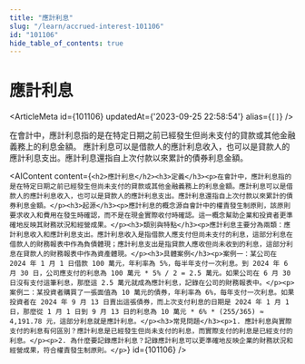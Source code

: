 ```yaml
---
title: "應計利息"
slug: "/learn/accrued-interest-101106"
id: "101106"
hide_table_of_contents: true
---
```



# 應計利息

<ArticleMeta id={101106} updatedAt={'2023-09-25 22:58:54'} alias={`[]`} />
<div className='border-solid border-b border-t-0 my-4 border-[var(--ifm-color-gray-300)]' />

在會計中，應計利息指的是在特定日期之前已經發生但尚未支付的貸款或其他金融義務上的利息金額。 應計利息可以是借款人的應計利息收入，也可以是貸款人的應計利息支出。應計利息還指自上次付款以來累計的債券利息金額。

<AIContent content={`<h2>應計利息</h2><h3>定義</h3><p>在會計中，應計利息指的是在特定日期之前已經發生但尚未支付的貸款或其他金融義務上的利息金額。應計利息可以是借款人的應計利息收入，也可以是貸款人的應計利息支出。應計利息還指自上次付款以來累計的債券利息金額。</p><h3>起源</h3><p>應計利息的概念源自會計中的權責發生制原則，該原則要求收入和費用在發生時確認，而不是在現金實際收付時確認。這一概念幫助企業和投資者更準確地反映其財務狀況和經營成果。</p><h3>類別與特點</h3><p>應計利息主要分為兩類：應計利息收入和應計利息支出。應計利息收入是指借款人應支付但尚未支付的利息，這部分利息在借款人的財務報表中作為負債體現；應計利息支出是指貸款人應收但尚未收到的利息，這部分利息在貸款人的財務報表中作為資產體現。</p><h3>具體案例</h3><p>案例一：某公司在 2024 年 1 月 1 日借款 100 萬元，年利率為 5%，每半年支付一次利息。到 2024 年 6 月 30 日，公司應支付的利息為 100 萬元 * 5% / 2 = 2.5 萬元。如果公司在 6 月 30 日沒有支付這筆利息，那麼這 2.5 萬元就成為應計利息，記錄在公司的財務報表中。</p><p>案例二：某投資者購買了一張面值為 10 萬元的債券，年利率為 6%，每年支付一次利息。如果投資者在 2024 年 9 月 13 日賣出這張債券，而上次支付利息的日期是 2024 年 1 月 1 日，那麼從 1 月 1 日到 9 月 13 日的利息為 10 萬元 * 6% * (255/365) ≈ 4,191.78 元，這部分利息就是應計利息。</p><h3>常見問題</h3><p>1. 應計利息與實際支付的利息有何區別？應計利息是已經發生但尚未支付的利息，而實際支付的利息是已經支付的利息。</p><p>2. 為什麼要記錄應計利息？記錄應計利息可以更準確地反映企業的財務狀況和經營成果，符合權責發生制原則。</p>`} id={101106} />
